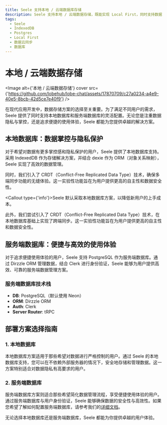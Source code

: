 ```yaml
---
title: Seele 支持本地 / 云端数据库存储
description: Seele 支持本地 / 云端数据存储，既能实现 Local First，同时支持数据云同步。
tags:
  - Seele
  - IndexedDB
  - Postgres
  - Local First
  - 数据云同步
  - 数据库
---
```


# 本地 / 云端数据存储

<Image
  alt={'本地 / 云端数据存储'}
  cover
  src={'https://github.com/lobehub/lobe-chat/assets/17870709/c27a0234-a4e9-40e5-8bcb-42d5ce7e40f9'}
/>

在现代应用开发中，数据存储方案的选择至关重要。为了满足不同用户的需求，Seele 提供了同时支持本地数据库和服务端数据库的灵活配置。无论您是注重数据隐私与掌控，还是追求便捷的使用体验，Seele 都能为您提供卓越的解决方案。

## 本地数据库：数据掌控与隐私保护

对于希望对数据有更多掌控感和隐私保护的用户，Seele 提供了本地数据库支持。采用 IndexedDB 作为存储解决方案，并结合 dexie 作为 ORM（对象关系映射），Seele 实现了高效的数据管理。

同时，我们引入了 CRDT（Conflict-Free Replicated Data Type）技术，确保多端同步功能的无缝体验。这一实验性功能旨在为用户提供更高的自主性和数据安全性。

<Callout type={'info'}>Seele 默认采取本地数据库方案，以降低新用户的上手成本。</Callout>

此外，我们尝试引入了 CRDT（Conflict-Free Replicated Data Type）技术，在本地数据库基础上实现了跨端同步。这一实验性功能旨在为用户提供更高的自主性和数据安全性。

## 服务端数据库：便捷与高效的使用体验

对于追求便捷使用体验的用户，Seele 支持 PostgreSQL 作为服务端数据库。通过 Dirzzle ORM 管理数据，结合 Clerk 进行身份验证，Seele 能够为用户提供高效、可靠的服务端数据管理方案。

### 服务端数据库技术栈

- **DB**: PostgreSQL（默认使用 Neon）
- **ORM**: Dirzzle ORM
- **Auth**: Clerk
- **Server Router**: tRPC

## 部署方案选择指南

### 1. 本地数据库

本地数据库方案适用于那些希望对数据进行严格控制的用户。通过 Seele 的本地数据库支持，您可以在不依赖外部服务器的情况下，安全地存储和管理数据。这一方案特别适合对数据隐私有高要求的用户。

### 2. 服务端数据库

服务端数据库方案则适合那些希望简化数据管理流程，享受便捷使用体验的用户。通过服务端数据库与用户身份验证，Seele 能够确保数据的安全性与高效性。如果您希望了解如何配置服务端数据库，请参考我们的[详细文档](/zh/docs/self-hosting/advanced/server-database)。

无论选择本地数据库还是服务端数据库，Seele 都能为你提供卓越的用户体验。
